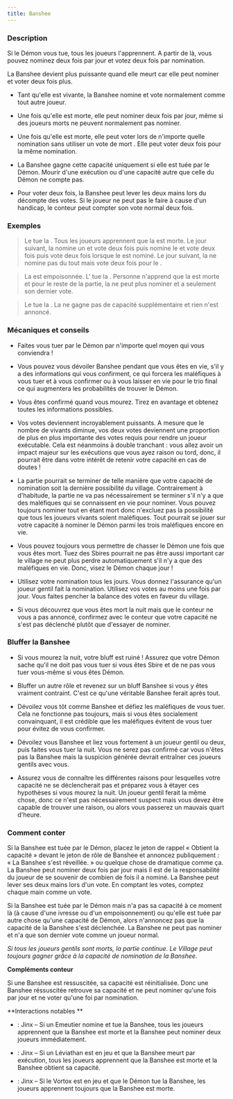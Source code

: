 ```yaml
---
title: Banshee
---
```



<Role BANSHEE header />

### Description

Si le Démon vous tue, tous les joueurs l'apprennent. A partir de là, vous pouvez nominez deux fois par jour et votez deux fois par nomination.

La Banshee devient plus puissante quand elle meurt car elle peut nominer et voter deux fois plus.

-   Tant qu'elle est vivante, la Banshee nomine et vote normalement comme tout autre joueur.

-   Une fois qu'elle est morte, elle peut nominer deux fois par jour, même si des joueurs morts ne peuvent normalement pas nominer.

-   Une fois qu'elle est morte, elle peut voter lors de n'importe quelle nomination sans utiliser un vote de mort . Elle peut voter deux fois pour la même nomination. 

-   La Banshee gagne cette capacité uniquement si elle est tuée par le Démon. Mourir d'une exécution ou d'une capacité autre que celle du Démon ne compte pas.

-   Pour voter deux fois, la Banshee peut lever les deux mains lors du décompte des votes. Si le joueur ne peut pas le faire à cause d'un handicap, le conteur peut compter son vote normal deux fois.

### Exemples

> Le <Role KAZALI /> tue la <Role BANSHEE />. Tous les joueurs apprennent que la <Role BANSHEE /> est morte. Le jour suivant, la <Role BANSHEE /> nomine un <Role IDIOT_DU_VILLAGE /> et vote deux fois puis nomine le <Role PROPHETE_DE_L_EFFROI /> et vote deux fois puis vote deux fois lorsque le <Role SHUGENJA /> est nominé. Le jour suivant, la <Role BANSHEE /> ne nomine pas du tout mais vote deux fois pour le <Role KAZALI />.

> La <Role BANSHEE /> est empoisonnée. L'<Role OJO /> tue la <Role BANSHEE />. Personne n'apprend que la <Role BANSHEE /> est morte et pour le reste de la partie, la <Role BANSHEE /> ne peut plus nominer et a seulement son dernier vote.

> Le <Role LYCANTHROPE /> tue la <Role BANSHEE />. La <Role BANSHEE /> ne gagne pas de capacité supplémentaire et rien n'est annoncé.

### Mécaniques et conseils

- Faites vous tuer par le Démon par n'importe quel moyen qui vous conviendra !

- Vous pouvez vous dévoiler Banshee pendant que vous êtes en vie, s'il y a des informations qui vous confirment, ce qui forcera les maléfiques à vous tuer et à vous confirmer ou à vous laisser en vie pour le trio final ce qui augmentera les probabilités de trouver le Démon.

- Vous êtes confirmé quand vous mourez. Tirez en avantage et obtenez toutes les informations possibles.

- Vos votes deviennent incroyablement puissants. A mesure que le nombre de vivants diminue, vos deux votes deviennent une proportion de plus en plus importante des votes requis pour rendre un joueur exécutable. Cela est néanmoins à double tranchant : vous allez avoir un impact majeur sur les exécutions que vous ayez raison ou tord, donc, il pourrait être dans votre intérêt de retenir votre capacité en cas de doutes !

- La partie pourrait se terminer de telle manière que votre capacité de nomination soit la dernière possibilité du village. Contrairement à d'habitude, la partie ne va pas nécessairement se terminer s'il n'y a que des maléfiques qui se connaissent en vie pour nominer. Vous pouvez toujours nominer tout en étant mort donc n'excluez pas la possibilité que tous les joueurs vivants soient maléfiques. Tout pourrait se jouer sur votre capacité à nominer le Démon parmi les trois maléfiques encore en vie.

- Vous pouvez toujours vous permettre de chasser le Démon une fois que vous êtes mort. Tuez des Sbires pourrait ne pas être aussi important car le village ne peut plus perdre automatiquement s'il n'y a que des maléfiques en vie. Donc, visez le Démon chaque jour !

- Utilisez votre nomination tous les jours. Vous donnez l'assurance qu'un joueur gentil fait la nomination. Utilisez vos votes au moins une fois par jour. Vous faites pencher la balance des votes en faveur du village. 

- Si vous découvrez que vous êtes mort la nuit mais que le conteur ne vous a pas annoncé, confirmez avec le conteur que votre capacité ne s'est pas déclenché plutôt que d'essayer de nominer.

### Bluffer la Banshee

- Si vous mourez la nuit, votre bluff est ruiné ! Assurez que votre Démon sache qu'il ne doit pas vous tuer si vous êtes Sbire et de ne pas vous tuer vous-même si vous êtes Démon.

- Bluffer un autre rôle et revenez sur un bluff Banshee si vous y êtes vraiment contraint. C'est ce qu'une véritable Banshee ferait après tout.

- Dévoilez vous tôt comme Banshee et défiez les maléfiques de vous tuer. Cela ne fonctionne pas toujours, mais si vous êtes socialement convainquant, il est crédible que les maléfiques évitent de vous tuer pour évitez de vous confirmer.

- Dévoilez vous Banshee et liez vous fortement à un joueur gentil ou deux, puis faites vous tuer la nuit. Vous ne serez pas confirmé car vous n'êtes pas la Banshee mais la suspicion générée devrait entraîner ces joueurs gentils avec vous.

- Assurez vous de connaître les différentes raisons pour lesquelles votre capacité ne se déclencherait pas et préparez vous à étayer ces hypothèses si vous mourez la nuit. Un joueur gentil ferait la même chose, donc ce n'est pas nécessairement suspect mais vous devez être capable de trouver une raison, ou alors vous passerez un mauvais quart d'heure. 

### Comment conter

Si la Banshee est tuée par le Démon, placez le jeton de rappel « Obtient la capacité » devant le jeton de rôle de Banshee et annoncez publiquement : « La Banshee s'est réveillée. » ou quelque chose de dramatique comme ça. La Banshee peut nominer deux fois par jour mais il est de la responsabilité du joueur de se souvenir de combien de fois il a nominé. La Banshee peut lever ses deux mains lors d'un vote. En comptant les votes, comptez chaque main comme un vote.

Si la Banshee est tuée par le Démon mais n'a pas sa capacité à ce moment là (à cause d'une ivresse ou d'un empoisonnement) ou qu'elle est tuée par autre chose qu'une capacité de Démon, alors n'annoncez pas que la capacité de la Banshee s'est déclenchée. La Banshee ne peut pas nominer et n'a que son dernier vote comme un joueur normal. 

_Si tous les joueurs gentils sont morts, la partie continue. Le Village peut toujours gagner grâce à la capacité de nomination de la Banshee._

**Compléments conteur**

Si une Banshee est ressuscitée, sa capacité est réinitialisée. Donc une Banshee réssuscitée retrouve sa capacité et ne peut nominer qu'une fois par jour et ne voter qu'une foi par nomination.

**Interactions notables **

- <Role EMEUTIER /> : Jinx – Si un Emeutier nomine et tue la Banshee, tous les joueurs apprennent que la Banshee est morte et la Banshee peut nominer deux joueurs immédiatement.

- <Role LEVIATHAN /> : Jinx – Si un Léviathan est en jeu et que la Banshee meurt par exécution, tous les joueurs apprennent que la Banshee est morte et la Banshee obtient sa capacité. 

- <Role VORTOX /> : Jinx – Si le Vortox est en jeu et que le Démon tue la Banshee, les joueurs apprennent toujours que la Banshee est morte. 